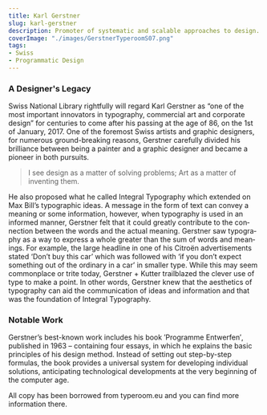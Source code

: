 ```yaml
---
title: Karl Gerstner
slug: karl-gerstner
description: Promoter of systematic and scalable approaches to design.  
coverImage: "./images/GerstnerTyperoomS07.png"
tags:
- Swiss
- Programmatic Design
---
```


### A Designer's Legacy

Swiss National Library rightfully will regard Karl Gerstner as “one of the most important innovators in typography, commercial art and corporate design” for centuries to come after his passing at the age of 86, on the 1st of January, 2017. One of the foremost Swiss artists and graphic designers, for numerous ground-breaking reasons, Ger­st­ner carefully divided his brilliance between being a painter and a graphic designer and became a pioneer in both pur­suits.

> I see design as a matter of solving problems; Art as a matter of inventing them.

He also pro­posed what he called Inte­gral Typog­ra­phy which extended on Max Bill’s typographic ideas. A mes­sage in the form of text can con­vey a mean­ing or some infor­ma­tion, how­ever, when typog­ra­phy is used in an informed man­ner, Ger­st­ner felt that it could greatly con­tribute to the con­nec­tion between the words and the actual mean­ing. Ger­st­ner saw typog­ra­phy as a way to express a whole greater than the sum of words and mean­ings. For exam­ple, the large head­line in one of his Cit­roën adver­tise­ments stated ‘Don’t buy this car’ which was fol­lowed with ‘if you don’t expect some­thing out of the ordi­nary in a car’ in smaller type. While this may seem com­mon­place or trite today, Ger­st­ner + Kut­ter trail­blazed the clever use of type to make a point. In other words, Ger­st­ner knew that the aes­thet­ics of typog­ra­phy can aid the com­mu­ni­ca­tion of ideas and infor­ma­tion and that was the foun­da­tion of Inte­gral Typog­ra­phy.

### Notable Work

Gerstner’s best-known work includes his book ′Programme Entwerfen′, published in 1963 – containing four essays, in which he explains the basic principles of his design method. Instead of setting out step-by-step formulas, the book provides a universal system for developing individual solutions, anticipating technological developments at the very beginning of the computer age.

All copy has been borrowed from typeroom.eu and you can find more information there.
